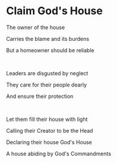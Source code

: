 # Claim God's House

The owner of the house

Carries the blame and its burdens

But a homeowner should be reliable

<br />

Leaders are disgusted by neglect

They care for their people dearly

And ensure their protection

<br />

Let them fill their house with light

Calling their Creator to be the Head

Declaring their house God's House

A house abiding by God's Commandments
